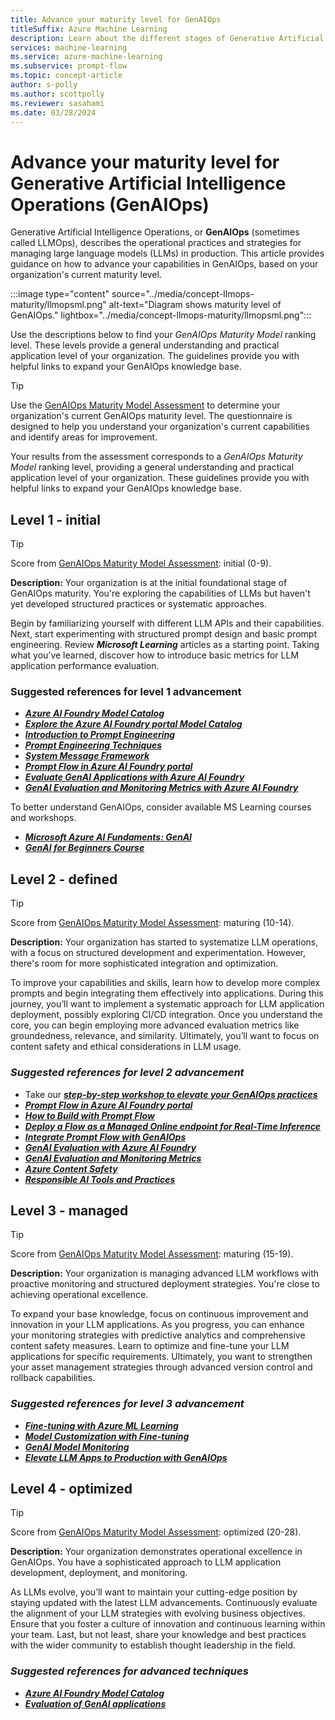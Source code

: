 ```yaml
---
title: Advance your maturity level for GenAIOps
titleSuffix: Azure Machine Learning
description: Learn about the different stages of Generative Artificial Intelligence Operations (GenAIOps) and how to advance your organization's capabilities.
services: machine-learning
ms.service: azure-machine-learning
ms.subservice: prompt-flow
ms.topic: concept-article
author: s-polly
ms.author: scottpolly
ms.reviewer: sasahami
ms.date: 03/28/2024
---
```


# Advance your maturity level for Generative Artificial Intelligence Operations (GenAIOps)

Generative Artificial Intelligence Operations, or **GenAIOps** (sometimes called LLMOps), describes the operational practices and strategies for managing large language models (LLMs) in production. This article  provides guidance on how to advance your capabilities in GenAIOps, based on your organization's current maturity level.

:::image type="content" source="../media/concept-llmops-maturity/llmopsml.png" alt-text="Diagram shows maturity level of GenAIOps." lightbox="../media/concept-llmops-maturity/llmopsml.png":::

Use the descriptions below to find your *GenAIOps Maturity Model* ranking level. These levels provide a general understanding and practical application level of your organization. The guidelines provide you with helpful links to expand your GenAIOps knowledge base.  

> [!TIP]
> Use the [GenAIOps Maturity Model Assessment](/assessments/e14e1e9f-d339-4d7e-b2bb-24f056cf08b6/) to determine your organization's current GenAIOps maturity level. The questionnaire is designed to help you understand your organization's current capabilities and identify areas for improvement.
>
> Your results from the assessment corresponds to a *GenAIOps Maturity Model* ranking level, providing a general understanding and practical application level of your organization. These guidelines provide you with helpful links to expand your GenAIOps knowledge base. 

## <a name="level1"></a>Level 1 - initial

> [!TIP]
> Score from [GenAIOps Maturity Model Assessment](/assessments/e14e1e9f-d339-4d7e-b2bb-24f056cf08b6/): initial (0-9).

**Description:** Your organization is at the initial foundational stage of GenAIOps maturity. You're exploring the capabilities of LLMs but haven't yet developed structured practices or systematic approaches.

Begin by familiarizing yourself with different LLM APIs and their capabilities. Next, start experimenting with structured prompt design and basic prompt engineering. Review ***Microsoft Learning*** articles as a starting point. Taking what you’ve learned, discover how to introduce basic metrics for LLM application performance evaluation.

### Suggested references for level 1 advancement

- [***Azure AI Foundry Model Catalog***](/azure/ai-studio/how-to/model-catalog)
- [***Explore the Azure AI Foundry portal Model Catalog***](https://www.youtube.com/watch?v=GS5ZIiNqcEY)
- [***Introduction to Prompt Engineering***](/azure/ai-services/openai/concepts/prompt-engineering)
- [***Prompt Engineering Techniques***](/azure/ai-services/openai/concepts/advanced-prompt-engineering?pivots=programming-language-chat-completions)
- [***System Message Framework***](/azure/ai-services/openai/concepts/system-message)
- [***Prompt Flow in Azure AI Foundry portal***](/azure/ai-studio/how-to/prompt-flow)
- [***Evaluate GenAI Applications with Azure AI Foundry***](/azure/ai-studio/concepts/evaluation-approach-gen-ai)
- [***GenAI Evaluation and Monitoring Metrics with Azure AI Foundry***](/azure/ai-studio/concepts/evaluation-metrics-built-in)

To better understand GenAIOps, consider available MS Learning courses and workshops.
- [***Microsoft Azure AI Fundaments: GenAI***](/training/paths/introduction-generative-ai/)
- [***GenAI for Beginners Course***](https://techcommunity.microsoft.com/t5/educator-developer-blog/generative-ai-for-beginners-a-12-lesson-course/ba-p/3968583)

## <a name="level2"></a> Level 2 - defined

> [!TIP]
> Score from [GenAIOps Maturity Model Assessment](/assessments/e14e1e9f-d339-4d7e-b2bb-24f056cf08b6/): maturing (10-14).

**Description:** Your organization has started to systematize LLM operations, with a focus on structured development and experimentation. However, there's room for more sophisticated integration and optimization.

To improve your capabilities and skills, learn how to develop more complex prompts and begin integrating them effectively into applications. During this journey, you’ll want to implement a systematic approach for LLM application deployment, possibly exploring CI/CD integration. Once you understand the core, you can begin employing more advanced evaluation metrics like groundedness, relevance, and similarity. Ultimately, you’ll want to focus on content safety and ethical considerations in LLM usage.

### ***Suggested references for level 2 advancement***

- Take our [***step-by-step workshop to elevate your GenAIOps practices***](https://github.com/microsoft/llmops-workshop?tab=readme-ov-file) 
- [***Prompt Flow in Azure AI Foundry portal***](/azure/ai-studio/how-to/prompt-flow)
- [***How to Build with Prompt Flow***](/azure/ai-studio/how-to/flow-develop)
- [***Deploy a Flow as a Managed Online endpoint for Real-Time Inference***](/azure/ai-studio/how-to/flow-deploy?tabs=azure-studio)
- [***Integrate Prompt Flow with GenAIOps***](/azure/machine-learning/prompt-flow/how-to-integrate-with-llm-app-devops?tabs=cli)
- [***GenAI Evaluation with Azure AI Foundry***]( /azure/ai-studio/concepts/evaluation-approach-gen-ai)
- [***GenAI Evaluation and Monitoring Metrics***](/azure/ai-studio/concepts/evaluation-metrics-built-in)
- [***Azure Content Safety***](/azure/ai-services/content-safety/overview)
- [***Responsible AI Tools and Practices***](https://azure.microsoft.com/blog/infuse-responsible-ai-tools-and-practices-in-your-llmops/#:~:text=Azure%20AI%20offers%20robust%20tools,or%20build%20your%20own%20metrics)

## <a name="level3"></a> Level 3 - managed

> [!TIP]
> Score from [GenAIOps Maturity Model Assessment](/assessments/e14e1e9f-d339-4d7e-b2bb-24f056cf08b6/): maturing (15-19).

**Description:** Your organization is managing advanced LLM workflows with proactive monitoring and structured deployment strategies. You're close to achieving operational excellence.

To expand your base knowledge, focus on continuous improvement and innovation in your LLM applications. As you progress, you can enhance your monitoring strategies with predictive analytics and comprehensive content safety measures. Learn to optimize and fine-tune your LLM applications for specific requirements. Ultimately, you want to strengthen your asset management strategies through advanced version control and rollback capabilities.

### ***Suggested references for level 3 advancement***

- [***Fine-tuning with Azure ML Learning***](/training/modules/finetune-foundation-model-with-azure-machine-learning/)
- [***Model Customization with Fine-tuning***](/azure/ai-services/openai/how-to/fine-tuning?tabs=turbo%2Cpython&pivots=programming-language-studio)
- [***GenAI Model Monitoring***](/azure/machine-learning/prompt-flow/how-to-monitor-generative-ai-applications)
- [***Elevate LLM Apps to Production with GenAIOps***](https://techcommunity.microsoft.com/t5/ai-machine-learning-blog/elevate-your-llm-applications-to-production-via-llmops/ba-p/3979114)

## <a name="level4"></a> Level 4 - optimized

> [!TIP]
> Score from [GenAIOps Maturity Model Assessment](/assessments/e14e1e9f-d339-4d7e-b2bb-24f056cf08b6/): optimized (20-28).

**Description:** Your organization demonstrates operational excellence in GenAIOps. You have a sophisticated approach to LLM application development, deployment, and monitoring.

As LLMs evolve, you’ll want to maintain your cutting-edge position by staying updated with the latest LLM advancements. Continuously evaluate the alignment of your LLM strategies with evolving business objectives. Ensure that you foster a culture of innovation and continuous learning within your team. Last, but not least, share your knowledge and best practices with the wider community to establish thought leadership in the field.

### ***Suggested references for advanced techniques***

- [***Azure AI Foundry Model Catalog***](https://ai.azure.com/explore/models)
- [***Evaluation of GenAI applications***](/azure/ai-studio/concepts/evaluation-approach-gen-ai)
